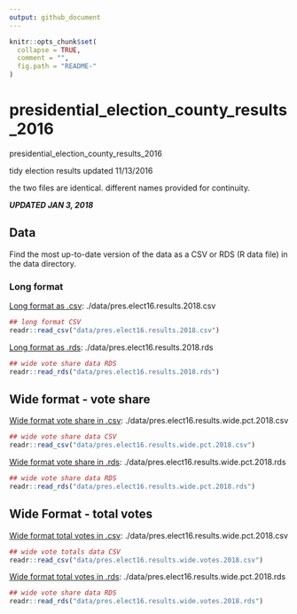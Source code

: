 ```yaml
---
output: github_document
---
```


```r
knitr::opts_chunk$set(
  collapse = TRUE,
  comment = "",
  fig.path = "README-"
)
```

# presidential_election_county_results_2016
presidential_election_county_results_2016

tidy election results updated 11/13/2016

the two files are identical. different names provided for continuity.

***UPDATED JAN 3, 2018***

## Data

Find the most up-to-date version of the data as a CSV or RDS (R data file) in the data directory.

### Long format

[Long format as .csv](data/pres.elect16.results.2018.csv): ./data/pres.elect16.results.2018.csv

```r
## long format CSV
readr::read_csv("data/pres.elect16.results.2018.csv")
```

[Long format as .rds](data/pres.elect16.results.2018.rds): ./data/pres.elect16.results.2018.rds

```r
## wide vote share data RDS
readr::read_rds("data/pres.elect16.results.2018.rds")
```


## Wide format - vote share

[Wide format vote share in
.csv](data/pres.elect16.results.wide.pct.2018.csv): ./data/pres.elect16.results.wide.pct.2018.csv

```r
## wide vote share data CSV
readr::read_csv("data/pres.elect16.results.wide.pct.2018.csv")
```

[Wide format vote share in
.rds](data/pres.elect16.results.wide.pct.2018.rds): ./data/pres.elect16.results.wide.pct.2018.rds

```r
## wide vote share data RDS
readr::read_rds("data/pres.elect16.results.wide.pct.2018.rds")
```

## Wide Format - total votes

[Wide format total votes in
.csv](data/pres.elect16.results.wide.votes.2018.csv): ./data/pres.elect16.results.wide.pct.2018.csv

```r
## wide vote totals data CSV
readr::read_csv("data/pres.elect16.results.wide.votes.2018.csv")
```

[Wide format total votes in
.rds](data/pres.elect16.results.wide.votes.2018.rds): ./data/pres.elect16.results.wide.pct.2018.rds

```r
## wide vote share data RDS
readr::read_rds("data/pres.elect16.results.wide.votes.2018.rds")
```
